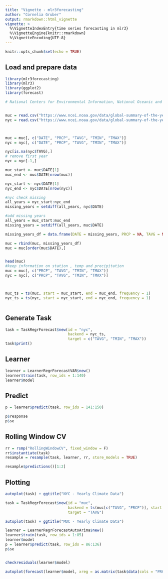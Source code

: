 ```yaml
---
title: "Vignette - mlr3forecasting"
author: "Cornelia Gruber"
output: rmarkdown::html_vignette
vignette: >
  %\VignetteIndexEntry{time series forecasting in mlr3}
  %\VignetteEngine{knitr::rmarkdown}
  %\VignetteEncoding{UTF-8}
---
```


```r
knitr::opts_chunk$set(echo = TRUE)
```

## Load and prepare data


```r
library(mlr3forecasting)
library(mlr3)
library(ggplot2)
library(forecast)

# National Centers for Environmental Information, National Oceanic and Atmospheric Administration


muc = read.csv("https://www.ncei.noaa.gov/data/global-summary-of-the-year/access/GM000004199.csv")
nyc = read.csv("https://www.ncei.noaa.gov/data/global-summary-of-the-year/access/USW00094728.csv")



muc = muc[, c("DATE", "PRCP", "TAVG", "TMIN", "TMAX")]
nyc = nyc[, c("DATE", "PRCP", "TAVG", "TMIN", "TMAX")]

nyc[is.na(nyc$TAVG),]
# remove first year
nyc = nyc[-1,]

muc_start <- muc$DATE[1]
muc_end <- muc$DATE[nrow(muc)]

nyc_start <- nyc$DATE[1]
nyc_end <- nyc$DATE[nrow(nyc)]

#nyc check missing
all_years = nyc_start:nyc_end
missing_years = setdiff(all_years, nyc$DATE)

#add missing years
all_years = muc_start:muc_end
missing_years = setdiff(all_years, muc$DATE)

missing_years_df = data.frame(DATE = missing_years, PRCP = NA, TAVG = NA, TMIN = NA, TMAX = NA) 

muc = rbind(muc, missing_years_df)
muc = muc[order(muc$DATE),]


head(muc)
#keep information on station , temp and precipitation
muc = muc[, c("PRCP", "TAVG", "TMIN", "TMAX")]
nyc = nyc[, c("PRCP", "TAVG", "TMIN", "TMAX")]



muc_ts = ts(muc, start = muc_start, end = muc_end, frequency = 1)
nyc_ts = ts(nyc, start = nyc_start, end = nyc_end, frequency = 1)



```

## Generate Task



```r
task = TaskRegrForecast$new(id = "nyc",
                            backend = nyc_ts,
                            target = c("TAVG", "TMIN", "TMAX"))
task$print()
```

## Learner

```r
learner = LearnerRegrForecastVAR$new()
learner$train(task, row_ids = 1:140)
learner$model

```


## Predict

```r
p = learner$predict(task, row_ids = 141:150)

p$response
p$se
```

## Rolling Window CV

```r

rr = rsmp("RollingWindowCV", fixed_window = F)
rr$instantiate(task)
resample = resample(task, learner, rr, store_models = TRUE)

resample$predictions()[1:2]
```

## Plotting

```r

autoplot(task) + ggtitle("NYC - Yearly Climate Data")

task = TaskRegrForecast$new(id = "muc",
                            backend = ts(muc[c("TAVG", "PRCP")], start = muc_start, end = muc_end, frequency = 1),
                            target = "TAVG")

autoplot(task) + ggtitle("MUC - Yearly Climate Data")

learner = LearnerRegrForecastAutoArima$new()
learner$train(task, row_ids = 1:85)
learner$model
p = learner$predict(task, row_ids = 86:136)
p$se


checkresiduals(learner$model)

autoplot(forecast(learner$model, xreg = as.matrix(task$data(cols = "PRCP", rows = 131:136 )))) + ylab("value")
```


